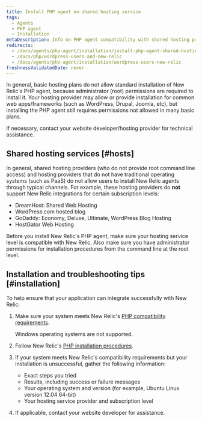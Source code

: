 ```yaml
---
title: Install PHP agent on shared hosting service
tags:
  - Agents
  - PHP agent
  - Installation
metaDescription: Info on PHP agent compatibility with shared hosting providers and how to determine if your host supports installing the agent.
redirects:
  - /docs/agents/php-agent/installation/install-php-agent-shared-hosting-service
  - /docs/php/wordpress-users-and-new-relic
  - /docs/agents/php-agent/installation/wordpress-users-new-relic
freshnessValidatedDate: never
---
```


In general, basic hosting plans do not allow standard installation of New Relic's PHP agent, because administrator (root) permissions are required to install it. Your hosting provider may allow or provide installation for common web apps/frameworks (such as WordPress, Drupal, Joomla, etc), but installing the PHP agent still requires permissions not allowed in many basic plans.

If necessary, contact your website developer/hosting provider for technical assistance.

## Shared hosting services [#hosts]

In general, shared hosting providers (who do not provide root command line access) and hosting providers that do not have traditional operating systems (such as PaaS) do not allow users to install New Relic agents through typical channels. For example, these hosting providers do **not** support New Relic integrations for certain subscription levels:

* DreamHost: Shared Web Hosting
* WordPress.com hosted blog
* GoDaddy: Economy, Deluxe, Ultimate, WordPress Blog Hosting
* HostGator Web Hosting

Before you install New Relic's PHP agent, make sure your hosting service level is compatible with New Relic. Also make sure you have administrator permissions for installation procedures from the command line at the root level.

## Installation and troubleshooting tips [#installation]

To help ensure that your application can integrate successfully with New Relic:

1. Make sure your system meets New Relic's [PHP compatibility requirements](/docs/agents/php-agent/getting-started/php-agent-compatibility-requirements).

   <Callout variant="important">
     Windows operating systems are not supported.
   </Callout>
2. Follow New Relic's [PHP installation procedures](/docs/agents/php-agent/installation/php-agent-installation-overview).
3. If your system meets New Relic's compatibility requirements but your installation is unsuccessful, gather the following information:
   * Exact steps you tried
   * Results, including success or failure messages
   * Your operating system and version (for example, Ubuntu Linux version 12.04 64-bit)
   * Your hosting service provider and subscription level
4. If applicable, contact your website developer for assistance.
